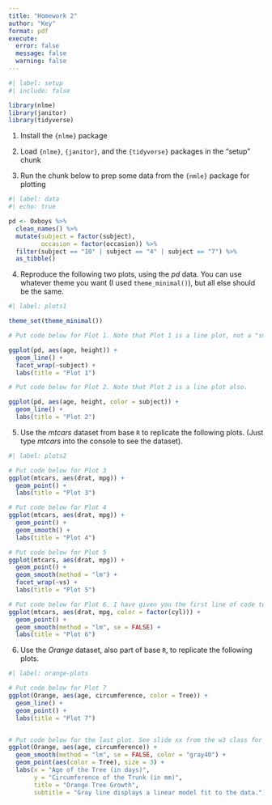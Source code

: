 ```yaml
---
title: "Homework 2"
author: "Key"
format: pdf
execute:
  error: false
  message: false
  warning: false
---
```


```r
#| label: setup
#| include: false

library(nlme)
library(janitor)
library(tidyverse)
```

1.  Install the `{nlme}` package

2.  Load `{nlme}`, `{janitor}`, and the `{tidyverse}` packages in the "setup" chunk

3.  Run the chunk below to prep some data from the `{nmle}` package for plotting

```r
#| label: data
#| echo: true

pd <- Oxboys %>% 
  clean_names() %>% 
  mutate(subject = factor(subject),
         occasion = factor(occasion)) %>% 
  filter(subject == "10" | subject == "4" | subject == "7") %>% 
  as_tibble()
```

\newpage

4.  Reproduce the following two plots, using the *pd* data. You can use whatever theme you want (I used `theme_minimal()`), but all else should be the same.

```r
#| label: plots1

theme_set(theme_minimal())

# Put code below for Plot 1. Note that Plot 1 is a line plot, not a "smooth."

ggplot(pd, aes(age, height)) +
  geom_line() +
  facet_wrap(~subject) +
  labs(title = "Plot 1")

# Put code below for Plot 2. Note that Plot 2 is a line plot also.

ggplot(pd, aes(age, height, color = subject)) +
  geom_line() +
  labs(title = "Plot 2")
```

\newpage

5.  Use the *mtcars* dataset from base `R` to replicate the following plots. (Just type *mtcars* into the console to see the dataset).

```r
#| label: plots2

# Put code below for Plot 3
ggplot(mtcars, aes(drat, mpg)) +
  geom_point() +
  labs(title = "Plot 3")

# Put code below for Plot 4
ggplot(mtcars, aes(drat, mpg)) +
  geom_point() +
  geom_smooth() +
  labs(title = "Plot 4")

# Put code below for Plot 5
ggplot(mtcars, aes(drat, mpg)) +
  geom_point() +
  geom_smooth(method = "lm") +
  facet_wrap(~vs) +
  labs(title = "Plot 5")

# Put code below for Plot 6. I have given you the first line of code to start.
ggplot(mtcars, aes(drat, mpg, color = factor(cyl))) +
  geom_point() +
  geom_smooth(method = "lm", se = FALSE) +
  labs(title = "Plot 6")

```

\newpage

6.  Use the *Orange* dataset, also part of base `R`, to replicate the following plots.

```r
#| label: orange-plots

# Put code below for Plot 7
ggplot(Orange, aes(age, circumference, color = Tree)) +
  geom_line() +
  geom_point() +
  labs(title = "Plot 7")


# Put code below for the last plot. See slide xx from the w3 class for labels.
ggplot(Orange, aes(age, circumference)) +
  geom_smooth(method = "lm", se = FALSE, color = "gray40") +
  geom_point(aes(color = Tree), size = 3) +
  labs(x = "Age of the Tree (in days)",
       y = "Circumference of the Trunk (in mm)",
       title = "Orange Tree Growth",
       subtitle = "Gray line displays a linear model fit to the data.")


```

